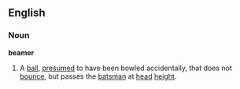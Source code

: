 ==English==
===Noun===
'''beamer'''
# {{Cricket}} A [[ball]], [[presume]]d to have been bowled accidentally, that does not [[bounce]], but passes the [[batsman]] at [[head]] [[height]].